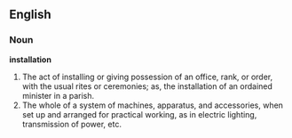 ==English==

===Noun===

'''installation'''

#The act of installing or giving possession of an office, rank, or order, with the usual rites or ceremonies; as, the installation of an ordained minister in a parish.
#The whole of a system of machines, apparatus, and accessories, when set up and arranged for practical working, as in electric lighting, transmission of power, etc.